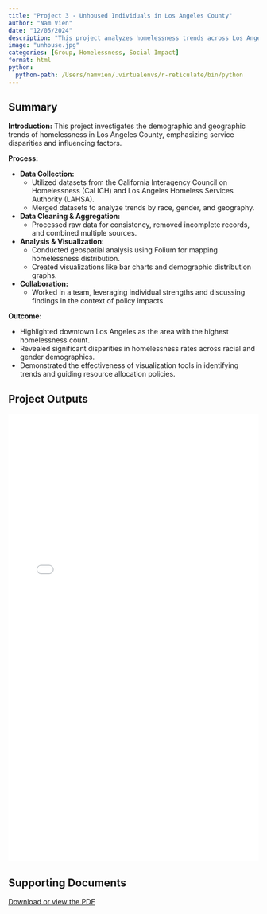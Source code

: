 ```yaml
---
title: "Project 3 - Unhoused Individuals in Los Angeles County"
author: "Nam Vien"
date: "12/05/2024"
description: "This project analyzes homelessness trends across Los Angeles neighborhoods (2017-2022), focusing on disparities by demographics."
image: "unhouse.jpg"
categories: [Group, Homelessness, Social Impact]
format: html
python:
  python-path: /Users/namvien/.virtualenvs/r-reticulate/bin/python
---
```


## Summary

**Introduction:**
This project investigates the demographic and geographic trends of homelessness in Los Angeles County, emphasizing service disparities and influencing factors.

**Process:**

- **Data Collection:**
  - Utilized datasets from the California Interagency Council on Homelessness (Cal ICH) and Los Angeles Homeless Services Authority (LAHSA).
  - Merged datasets to analyze trends by race, gender, and geography.
- **Data Cleaning & Aggregation:**
  - Processed raw data for consistency, removed incomplete records, and combined multiple sources.
- **Analysis & Visualization:**
  - Conducted geospatial analysis using Folium for mapping homelessness distribution.
  - Created visualizations like bar charts and demographic distribution graphs.
- **Collaboration:**
  - Worked in a team, leveraging individual strengths and discussing findings in the context of policy impacts.

**Outcome:**

- Highlighted downtown Los Angeles as the area with the highest homelessness count.  
- Revealed significant disparities in homelessness rates across racial and gender demographics.  
- Demonstrated the effectiveness of visualization tools in identifying trends and guiding resource allocation policies.

## Project Outputs

<iframe src="UnhouseLA.html" width="100%" height="900" style="border:none;"></iframe>

## Supporting Documents

[Download or view the PDF](Unhoused Group Presentation.pdf){target="_blank"}